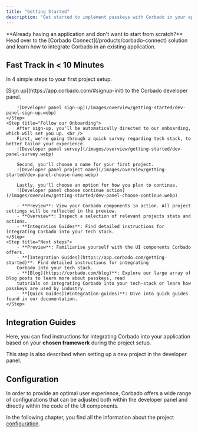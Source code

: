 ```yaml
---
title: "Getting Started"
description: "Get started to implement passkeys with Corbado in your application by following these steps."
---
```



<Note>
    **Already having an application and don't want to start from scratch?** <br />Head over to the [Corbado
    Connect](/products/corbado-connect) solution and learn how to integrate Corbado in an existing application.
</Note>

## Fast Track in &lt; 10 Minutes

In 4 simple steps to your first project setup.

<Steps>
    <Step title="Sign up to Corbado">
        [Sign up](https://app.corbado.com/#signup-init) to the Corbado developer panel.

        ![Developer panel sign-up](/images/overview/getting-started/dev-panel-sign-up.webp)
    </Step>
    <Step title="Follow our Onboarding">
        After sign-up, you'll be automatically directed to our onboarding, which will set you up. <br />
        First, we're going through a quick survey regarding tech stack, to better tailor your experience.
        ![Developer panel survey](/images/overview/getting-started/dev-panel-survey.webp)

        Second, you'll choose a name for your first project.
        ![Developer panel project name](/images/overview/getting-started/dev-panel-choose-name.webp)

        Lastly, you'll choose an option for how you plan to continue.
        ![Developer panel choose continue action](/images/overview/getting-started/dev-panel-choose-continue.webp)

        - **Preview**: View your Corbado components in action. All project settings will be reflected in the preview.
        - **Overview**: Inspect a selection of relevant projects stats and actions.
        - **Integration Guides**: Find detailed instructions for integrating Corbado into your tech stack.
    </Step>
    <Step title="Next steps">
        - **Preview**: Familiarise yourself with the UI components Corbado offers.
        - **[Integration Guides](https://app.corbado.com/getting-started)**: Find detailed instructions for integrating
        Corbado into your tech stack.
        - **[Blog](https://corbado.com/blog)**: Explore our large array of blog posts to learn more about passkeys, read
        tutorials on integrating Corbado into your tech-stack or learn how passkeys are used by industry.
        - **[Quick Guides](#integration-guides)**: Dive into quick guides found in our documentation.
    </Step>
</Steps>

## Integration Guides

Here, you can find instructions for integrating Corbado into your application based on your **chosen framework** during the project setup.

<Note>This step is also described when setting up a new project in the developer panel.</Note>

<IntegrationGuides />

## Configuration

In order to provide an optimal user experience, Corbado offers a wide range of configurations that can be adjusted both within the developer panel and directly within the code of the UI components.

In the following chapter, you find all the information about the project [configuration](/overview/configuration).
